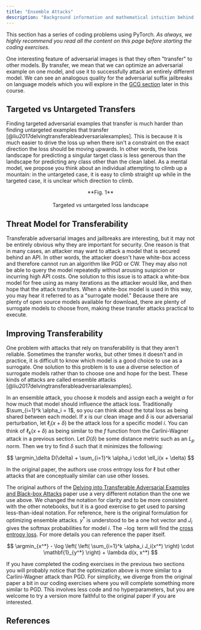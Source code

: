 ```yaml
---
title: "Ensemble Attacks"
description: "Background information and mathematical intuition behind ensemble attacks on image classifiers."
---
```


This section has a series of coding problems using PyTorch. _As always, we highly recommend you read all the content on this page before starting the coding exercises._

<ExerciseButtons
  githubUrl="https://github.com/zroe1/xlab-ai-security/blob/main/working/ensemble.ipynb"
  colabUrl="https://colab.research.google.com/github/zroe1/xlab-ai-security/blob/main/working/ensemble.ipynb"
/>

One interesting feature of adversarial images is that they often "transfer" to other models. By transfer, we mean that we can optimize an adversarial example on one model, and use it to successfully attack an entirely different model. We can see an analogous quality for the adversarial suffix jailbreaks on language models which you will explore in the [GCG section](https://xlabaisecurity.com/jailbreaking/gcg/) later in this course.

## Targeted vs Untargeted Transfers

Finding targeted adversarial examples that transfer is much harder than finding untargeted examples that transfer [@liu2017delvingtransferableadversarialexamples]. This is because it is much easier to drive the loss up when there isn't a constraint on the exact direction the loss should be moving upwards. In other words, the loss landscape for predicting a singular target class is less generous than the landscape for predicting any class other than the clean label. As a mental model, we propose you think about an individual attempting to climb up a mountain: in the untargeted case, it is easy to climb straight up while in the targeted case, it is unclear which direction to climb.

<p align="center">
  <ThemeImage
    lightSrc="/images/targeted_light.png"
    darkSrc="/images/targeted_dark.png"
    alt="Targeted vs untargeted loss landscape"
    style={{ align: "center", width: "80%", display: "block", margin: "0 auto" }}
  />
</p>

<div align="center">
  **Fig. 1** <br></br>Targeted vs untargeted loss landscape
</div>

## Threat Model for Transferability

Transferable adversarial images and jailbreaks are interesting, but it may not be entirely obvious why they are important for security. One reason is that in many cases, an attacker may want to attack a model that is secured behind an API. In other words, the attacker doesn't have white-box access and therefore cannot run an algorithm like PGD or CW. They may also not be able to query the model repeatedly without arousing suspicion or incurring high API costs. One solution to this issue is to attack a white-box model for free using as many iterations as the attacker would like, and then hope that the attack transfers. When a white-box model is used in this way, you may hear it referred to as a "surrogate model." Because there are plenty of open source models available for download, there are plenty of surrogate models to choose from, making these transfer attacks practical to execute.

## Improving Transferability

One problem with attacks that rely on transferability is that they aren't reliable. Sometimes the transfer works, but other times it doesn't and in practice, it is difficult to know which model is a good choice to use as a surrogate. One solution to this problem is to use a diverse selection of surrogate models rather than to choose one and hope for the best. These kinds of attacks are called ensemble attacks [@liu2017delvingtransferableadversarialexamples].

In an ensemble attack, you choose $k$ models and assign each a weight $\alpha$ for how much that model should influence the attack loss. Traditionally $\sum_{i=1}^k \alpha_i = 1$, so you can think about the total loss as being shared between each model. If $x$ is our clean image and $\delta$ is our adversarial perturbation, let $\ell_i(x + \delta)$ be the attack loss for a specific model $i$. You can think of $\ell_k(x + \delta)$ as being similar to the $f$ function from the Carlini-Wagner attack in a previous section. Let $D(\delta)$ be some distance metric such as an $L_p$ norm. Then we try to find $\delta$ such that it minimizes the following:

$$
\argmin_\delta D(\delta) + \sum_{i=1}^k \alpha_i \cdot \ell_i(x + \delta)
$$

In the original paper, the authors use cross entropy loss for $\ell$ but other attacks that are conceptually similar can use other losses.

<Dropdown title="Comments on notation">

The original authors of the [Delving into Transferable Adversarial Examples and Black-box Attacks](https://arxiv.org/pdf/1611.02770) paper use a very different notation than the one we use above. We changed the notation for clarity and to be more consistent with the other notebooks, but it is a good exercise to get used to parsing less-than-ideal notation. For reference, here is the original formulation for optimizing ensemble attacks. $y^*$ is understood to be a one hot vector and $J_i$ gives the softmax probabilities for model $i$. The $-\log$ term will find the [cross entropy loss](https://docs.pytorch.org/docs/2.7/generated/torch.nn.CrossEntropyLoss.html). For more details you can reference the paper itself.

$$
\argmin_{x^*} - \log \left( \left( \sum_{i=1}^k \alpha_i J_i(x^*) \right) \cdot \mathbf{1}_{y^*} \right) + \lambda d(x, x^*)
$$

</Dropdown>

If you have completed the coding exercises in the previous two sections you will probably notice that the optimization above is more similar to a Carlini-Wagner attack than PGD. For simplicity, we diverge from the original paper a bit in our coding exercises where you will complete something more similar to PGD. This involves less code and no hyperparameters, but you are welcome to try a version more faithful to the original paper if you are interested.

<NextPageButton />

## References
